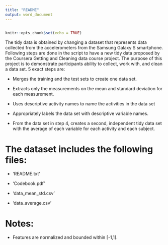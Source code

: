 ```yaml
---
title: "README"
output: word_document
---
```

```r

```

```r
knitr::opts_chunk$set(echo = TRUE)
```



The tidy data is obtained by changing a dataset that represents data collected from the accelerometers from the Samsung Galaxy S smartphone.
Following steps are done in the script to have a new tidy data proposed by the Coursera Getting and Cleaning data course project.
The purpose of this project is to demonstrate participants ability to collect, work with, and clean a data set.
5 exact steps are:

- Merges the training and the test sets to create one data set. \n

- Extracts only the measurements on the mean and standard deviation for      each measurement.

- Uses descriptive activity names to name the activities in the data set

- Appropriately labels the data set with descriptive variable names.

- From the data set in step 4, creates a second, independent tidy data set   with the average of each variable for each activity and each subject.

The dataset includes the following files:
=========================================

- 'README.txt'

- 'Codebook.pdf'

- 'data_mean_std.csv'

- 'data_average.csv'


Notes: 
======
- Features are normalized and bounded within [-1,1].
